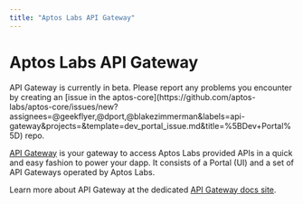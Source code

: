 ```yaml
---
title: "Aptos Labs API Gateway"
---
```





# Aptos Labs API Gateway

<Aside type="note">
  API Gateway is currently in beta. Please report any problems you encounter
  by creating an [issue in the aptos-core](https://github.com/aptos-labs/aptos-core/issues/new?assignees=@geekflyer,@dport,@blakezimmerman&labels=api-gateway&projects=&template=dev_portal_issue.md&title=%5BDev+Portal%5D) repo.
</Aside>

[API Gateway](https://developers.aptoslabs.com) is your gateway to access Aptos Labs provided APIs in a quick and easy fashion to power your dapp. It consists of a Portal (UI) and a set of API Gateways operated by Aptos Labs.

Learn more about API Gateway at the dedicated [API Gateway docs site](https://developers.aptoslabs.com/docs).
